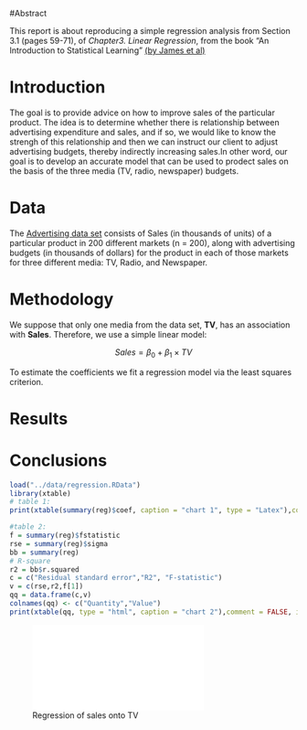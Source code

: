 
#Abstract 

This report is about reproducing a simple regression analysis from Section 3.1 (pages 59-71), of *Chapter3. Linear Regression*, from the book "An Introduction to Statistical Learning" [(by James et al)](http://www-bcf.usc.edu/~gareth/ISL/)


# Introduction

The goal is to provide advice on how to improve sales of the particular product. The idea is to determine whether there is relationship between advertising expenditure and sales, and if so, we would like to know the strengh of this relationship and then we can instruct our client to adjust advertising budgets, thereby indirectly increasing sales.In other word, our goal is to develop an accurate model that can be used to prodect sales on the basis of the three media (TV, radio, newspaper) budgets.


# Data

The [Advertising data set](http://www-bcf.usc.edu/~gareth/ISL/Advertising.csv) consists of Sales (in thousands of units) of a particular product in 200 different markets (n = 200), along with advertising budgets (in thousands of dollars) for the product in each of those markets for three different media: TV, Radio, and Newspaper.


# Methodology
We suppose that only one media from the data set, **TV**, has an association with **Sales**. Therefore, we use a simple linear model: 

$$ Sales = \beta_0 + \beta_1 \times TV $$

To estimate the coefficients we fit a regression model via the least squares criterion.




# Results



# Conclusions







```r
load("../data/regression.RData")
library(xtable)
# table 1:
print(xtable(summary(reg)$coef, caption = "chart 1", type = "Latex"),comment = FALSE)

#table 2: 
f = summary(reg)$fstatistic
rse = summary(reg)$sigma
bb = summary(reg)
# R-square
r2 = bb$r.squared
c = c("Residual standard error","R2", "F-statistic")
v = c(rse,r2,f[1])
qq = data.frame(c,v)
colnames(qq) <- c("Quantity","Value")
print(xtable(qq, type = "html", caption = "chart 2"),comment = FALSE, include.rownames = FALSE)
```

![Regression of sales onto TV](../images/scatterplot-tv-sales.pdf)


